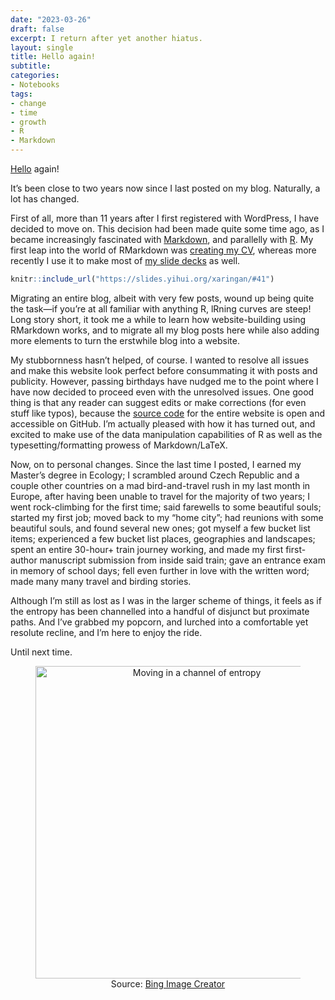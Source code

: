 ```yaml
---
date: "2023-03-26"
draft: false
excerpt: I return after yet another hiatus.
layout: single
title: Hello again!
subtitle: 
categories:
- Notebooks
tags:
- change
- time
- growth
- R
- Markdown
---
```


[Hello](https://kartrick.rbind.io/blog/01_hello/) again!

It's been close to two years now since I last posted on my blog. Naturally, a lot has changed.

First of all, more than 11 years after I first registered with WordPress, I have decided to move on. This decision had been made quite some time ago, as I became increasingly fascinated with [Markdown](https://en.wikipedia.org/wiki/Markdown), and parallelly with [R](https://en.wikipedia.org/wiki/R_(programming_language)). My first leap into the world of RMarkdown was [creating my CV](https://github.com/rikudoukarthik/vitae/blob/main/CV.Rmd), whereas more recently I use it to make most of [my slide decks](https://kartrick.rbind.io/talk/) as well. 

```r
knitr::include_url("https://slides.yihui.org/xaringan/#41")
```

Migrating an entire blog, albeit with very few posts, wound up being quite the task---if you're at all familiar with anything R, lRning curves are steep! Long story short, it took me a while to learn how website-building using RMarkdown works, and to migrate all my blog posts here while also adding more elements to turn the erstwhile blog into a website.

My stubbornness hasn't helped, of course. I wanted to resolve all issues and make this website look perfect before consummating it with posts and publicity. However, passing birthdays have nudged me to the point where I have now decided to proceed even with the unresolved issues. One good thing is that any reader can suggest edits or make corrections (for even stuff like typos), because the [source code](https://github.com/rikudoukarthik/rikudou) for the entire website is open and accessible on GitHub. I'm actually pleased with how it has turned out, and excited to make use of the data manipulation capabilities of R as well as the typesetting/formatting prowess of Markdown/LaTeX. 

Now, on to personal changes. Since the last time I posted, I earned my Master's degree in Ecology; I scrambled around Czech Republic and a couple other countries on a mad bird-and-travel rush in my last month in Europe, after having been unable to travel for the majority of two years; I went rock-climbing for the first time; said farewells to some beautiful souls; started my first job; moved back to my "home city"; had reunions with some beautiful souls, and found several new ones; got myself a few bucket list items; experienced a few bucket list places, geographies and landscapes; spent an entire 30-hour+ train journey working, and made my first first-author manuscript submission from inside said train; gave an entrance exam in memory of school days; fell even further in love with the written word; made many many travel and birding stories.

Although I'm still as lost as I was in the larger scheme of things, it feels as if the entropy has been channelled into a handful of disjunct but proximate paths. And I've grabbed my popcorn, and lurched into a comfortable yet resolute recline, and I'm here to enjoy the ride.

Until next time.

<div style="text-align: center;">
<figure>
    <img src="featured.jpeg" alt="Moving in a channel of entropy" width="500" align="middle">
    <figcaption>Source: [Bing Image Creator](https://www.bing.com/images/create/zoomed-out-back-view2c-someone-sitting-with-popcorn/6420522ed9ab40de90c21f2de2138d05?id=efUlymtP6pZRjQvC5vY5pg%3d%3d&view=detailv2&idpp=genimg&FORM=GCRIDP&ajaxhist=0&ajaxserp=0)</figcaption>
</figure>
</div>
